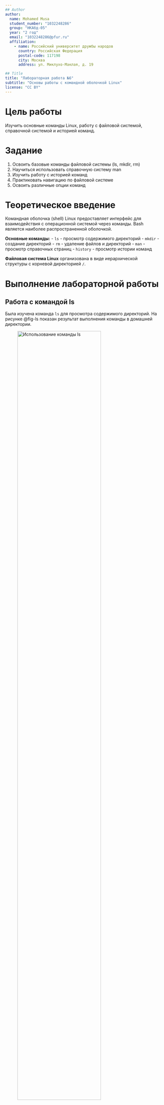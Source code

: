 ```yaml
---
## Author
author:
  name: Mohamed Musa
  student_number: "1032248286"
  group: "НКАбд-05"
  year: "2 год"
  email: "1032248286@pfur.ru"
  affiliation:
    - name: Российский университет дружбы народов
      country: Российская Федерация
      postal-code: 117198
      city: Москва
      address: ул. Миклухо-Маклая, д. 19

## Title
title: "Лабораторная работа №6"
subtitle: "Основы работы с командной оболочкой Linux"
license: "CC BY"
---
```


# Цель работы

Изучить основные команды Linux, работу с файловой системой, справочной системой и историей команд.

# Задание

1. Освоить базовые команды файловой системы (ls, mkdir, rm)
2. Научиться использовать справочную систему man
3. Изучить работу с историей команд
4. Практиковать навигацию по файловой системе
5. Освоить различные опции команд

# Теоретическое введение

Командная оболочка (shell) Linux предоставляет интерфейс для взаимодействия с операционной системой через команды. Bash является наиболее распространенной оболочкой.

**Основные команды:**
- `ls` - просмотр содержимого директорий
- `mkdir` - создание директорий
- `rm` - удаление файлов и директорий
- `man` - просмотр справочных страниц
- `history` - просмотр истории команд

**Файловая система Linux** организована в виде иерархической структуры с корневой директорией `/`.

# Выполнение лабораторной работы

## Работа с командой ls

Была изучена команда `ls` для просмотра содержимого директорий. На рисунке @fig-ls показан результат выполнения команды в домашней директории.

![Использование команды ls](image/ls .png){#fig-ls width=80%}

## Изучение справочной системы

Были изучены справочные страницы (man pages) для основных команд:

```bash
man ls
man mkdir
man rm
```

Страница руководства для команды `ls` показана на рисунке @fig-man-ls.

![Справочная страница команды ls](image/man_ls.png){#fig-man-ls width=80%}

Справочные страницы для команд `mkdir` и `rm` показаны на рисунках @fig-man-mkdir и @fig-man-rm соответственно.

![Справочная страница команды mkdir](image/man_mkdir.png){#fig-man-mkdir width=80%}

![Справочная страница команды rm](image/man_rm.png){#fig-man-rm width=80%}

## Работа с командой rm

Была изучена команда `rm` для удаления файлов. Процесс работы показан на рисунке @fig-rm.

![Использование команды rm](image/rm.png){#fig-rm width=80%}

## Изучение истории команд

Была изучена история выполненных команд с помощью команды `history`. Результат показан на рисунке @fig-history.

![История выполненных команд](image/history.png){#fig-history width=80%}

Дополнительная информация об истории команд показана на рисунке @fig-history2.

![Дополнительная информация об истории команд](image/history2.png){#fig-history2 width=80%}

## Практическая работа с командами

В ходе работы были выполнены различные команды для практики:

```bash
# Создание директории
mkdir test-directory

# Просмотр содержимого
ls -la

# Удаление файлов
rm -rf test-directory

# Просмотр истории
history | tail -20
```

# Выводы

В ходе лабораторной работы были успешно выполнены следующие задачи:

1. ✅ Освоены базовые команды файловой системы (ls, mkdir, rm)
2. ✅ Изучена справочная система man для получения помощи по командам
3. ✅ Практикована работа с историей команд
4. ✅ Выполнены операции навигации по файловой системе
5. ✅ Изучены различные опции и флаги команд

Получены фундаментальные навыки работы с командной оболочкой Linux, включая навигацию по файловой системе, управление файлами и директориями, а также использование встроенной справочной системы.

# Список литературы{.unnumbered}

::: {#refs}
- Linux Command Line Basics: [https://ubuntu.com/tutorials/command-line-for-beginners](https://ubuntu.com/tutorials/command-line-for-beginners)
- Bash Manual: [https://www.gnu.org/software/bash/manual/](https://www.gnu.org/software/bash/manual/)
- Linux Filesystem Hierarchy: [https://tldp.org/LDP/Linux-Filesystem-Hierarchy/Linux-Filesystem-Hierarchy.html](https://tldp.org/LDP/Linux-Filesystem-Hierarchy/Linux-Filesystem-Hierarchy.html)
:::
